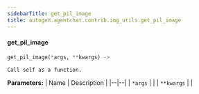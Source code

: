 ```yaml
---
sidebarTitle: get_pil_image
title: autogen.agentchat.contrib.img_utils.get_pil_image
---
```


<code class="doc-symbol doc-symbol-heading doc-symbol-function"></code>
#### get_pil_image

```python
get_pil_image(*args, **kwargs) -> 
```

    Call self as a function.

<b>Parameters:</b>
| Name | Description |
|--|--|
| `*args` |  |
| `**kwargs` |  |

<br />